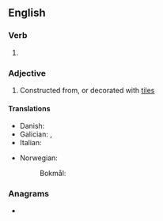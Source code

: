 ==English==

===Verb===
{{head|en|verb form}}

# {{en-past of|tile}}

===Adjective===
{{en-adj|-}}

# Constructed from, or decorated with [[tile]]s

====Translations====
{{trans-top|covered with tiles}}
* Danish: {{t|da|fliselagt}}
* Galician: {{t+|gl|tellado|m}}, {{t|gl|tellada|f}}
* Italian: {{t+|it|piastrella}}
{{trans-mid}}
* Norwegian:
*: Bokmål: {{t|nb|flislagt}}
{{trans-bottom}}

===Anagrams===
* {{anagrams|en|a=deilt|lited|tilde}}